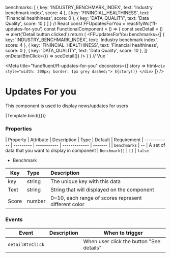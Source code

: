 
  benchmarks: [
    {
      key: 'INDUSTRY_BENCHMARK_INDEX',
      text: 'Industry benchmark index',
      score: 4
    },
    {
      key: 'FININCIAL_HEALTHINESS',
      text: 'Financial healthiness',
      score: 0
    },
    {
      key: 'DATA_QUALITY',
      text: 'Data Quality',
      score: 10
    }
  ]
}
// React
const FFUpdatesForYou = reactifyWc('ff-updates-for-you')
const FunctionalComponent = () => {
  const seeDetail = () => alert('Detail button clicked')
  return (
    <FFUpdatesForYou
      benchmarks={[
        {
          key: 'INDUSTRY_BENCHMARK_INDEX',
          text: 'Industry benchmark index',
          score: 4
        },
        {
          key: 'FININCIAL_HEALTHINESS',
          text: 'Financial healthiness',
          score: 0
        },
        {
          key: 'DATA_QUALITY',
          text: 'Data Quality',
          score: 10
        },
      ]}
      onDetailBtnClick={() => seeDetail()}
    />
  )
}
// Vue
<template>
  <div>
    <ff-updates-for-you
      :benchmarks.prop="[
        {
          key: 'INDUSTRY_BENCHMARK_INDEX',
          text: 'Industry benchmark index',
          score: 4
        },
        {
          key: 'FININCIAL_HEALTHINESS',
          text: 'Financial healthiness',
          score: 0
        },
        {
          key: 'DATA_QUALITY',
          text: 'Data Quality',
          score: 10
        },
      ]"
      @detailBtnClick="seeDetail"
    />
  </div>
</template>
<script>
  methods: {
    seeDetail () {
      alert('Click see detail')
    }
  }
}
</script>
`

<Meta
  title="fundfluent/ff-updates-for-you"
  decorators={[
    story => html`
      <div style="width: 300px; border: 1px grey dashed;">
        ${story()}
      </div>
    `
  ]}
/>

# Updates For you

This component is used to display news/updates for users

<Preview mdxSource={code}>
  <Story
    name="default"
    args={args}
  >
    {Template.bind({})}
  </Story>
</Preview>

### Properties

| Property     | Attribute | Description | Type          | Default | Requirement
| ------------ | --------- | ----------- | ------------- | ------- |
| `benchmarks` | --        | A set of data that you want to display in component     | `Benchmark[]` | `[]`    | `false`

- Benchmark

Key | Type | Description
--|:--|:--
key | string | The unique key with this data
Text | string | String that will displayed on the component
Score | number | 0~10, each range of scores represent different color

### Events

| Event            | Description | When to trigger               |
| ---------------- | ----------- | ------------------ |
| `detailBtnClick` |             | When user click the button "See details" |
